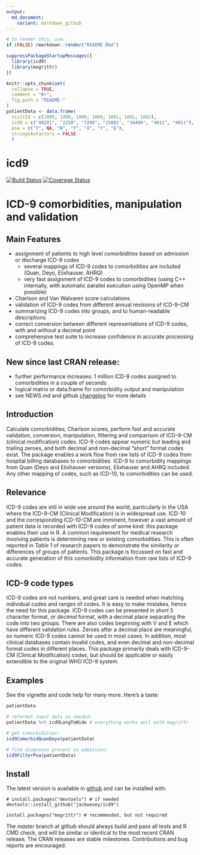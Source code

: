 ```yaml
---
output:
  md_document:
    variant: markdown_github
---
```

<!-- README.md is generated from README.Rmd. Please edit that file -->
```r

# to render this, use:
if (FALSE) rmarkdown::render("README.Rmd")

suppressPackageStartupMessages({
  library(icd9)
  library(magrittr)
})

knitr::opts_chunk$set(
  collapse = TRUE,
  comment = "#>",
  fig.path = "README-"
)
patientData <- data.frame(
  visitId = c(1000, 1000, 1000, 1000, 1001, 1001, 1002),
  icd9 = c("40201", "2258", "7208", "25001", "34400", "4011", "4011"),
  poa = c("Y", NA, "N", "Y", "X", "Y", "E"),
  stringsAsFactors = FALSE
  )
```
# icd9

[![Build Status](https://travis-ci.org/jackwasey/icd9.svg?branch=master)](https://travis-ci.org/jackwasey/icd9) [![Coverage Status](https://coveralls.io/repos/jackwasey/icd9/badge.svg?branch=master)](https://coveralls.io/r/jackwasey/icd9?branch=master)

# ICD-9 comorbidities, manipulation and validation

## Main Features

 * assignment of patients to high level comorbidities based on admission or discharge ICD-9 codes
     * several mappings of ICD-9 codes to comorbidities are included (Quan, Deyo, Elixhauser, AHRQ)
     * very fast assignment of ICD-9 codes to comorbidities (using C++ internally, with automatic parallel execution using OpenMP when possible)
 * Charlson and Van Walvaren score calculations
 * validation of ICD-9 codes from different annual revisions of ICD-9-CM
 * summarizing ICD-9 codes into groups, and to human-readable descriptions
 * correct conversion between different representations of ICD-9 codes, with and without a decimal point
 * comprehensive test suite to increase confidence in accurate processing of ICD-9 codes.

## New since last CRAN release:
 * further performance increases: 1 million ICD-9 codes assigned to comorbidities in a couple of seconds
 * logical matrix or data.frame for comorbidity output and manipulation
 * see NEWS.md and github [changelog](https://github.com/jackwasey/icd9/commits/master) for more details

## Introduction

Calculate comorbidities, Charlson scores, perform fast and accurate validation, conversion, manipulation, filtering and comparison of ICD-9-CM (clinical modification) codes. ICD-9 codes appear numeric but leading and trailing zeroes, and both decimal and non-decimal "short" format codes exist. The package enables a work flow from raw lists of ICD-9 codes from hospital billing databases to comorbidities. ICD-9 to comorbidity mappings from Quan (Deyo and Elixhauser versions), Elixhauser and AHRQ included. Any other mapping of codes, such as ICD-10, to comorbidities can be used.

## Relevance

ICD-9 codes are still in wide use around the world, particularly in the USA where the ICD-9-CM (Clinical Modification) is in widespread use. ICD-10 and the corresponding ICD-10-CM are imminent, however a vast amount of patient data is recorded with ICD-9 codes of some kind: this package enables their use in R. A common requirement for medical research involving patients is determining new or existing comorbidities. This is often reported in *Table 1* of research papers to demonstrate the similarity or differences of groups of patients. This package is focussed on fast and accurate generation of this comorbidity information from raw lists of ICD-9 codes.


## ICD-9 code types

ICD-9 codes are not numbers, and great care is needed when matching individual codes and ranges of codes. It is easy to make mistakes, hence the need for this package. ICD-9 codes can be presented in *short* 5 character format, or *decimal* format, with a decimal place separating the code into two groups. There are also codes beginning with V and E which have different validation rules. Zeroes after a decimal place are meaningful, so numeric ICD-9 codes cannot be used in most cases. In addition, most clinical databases contain invalid codes, and even decimal and non-decimal format codes in different places. This package primarily deals with ICD-9-CM (Clinical Modification) codes, but should be applicable or easily extendible to the original WHO ICD-9 system.

## Examples

See the vignette and code help for many more. Here's a taste: 

```r
patientData

# reformat input data as needed:
patientData %>% icd9LongToWide # everything works well with magrittr

# get comorbidities:
icd9ComorbidQuanDeyo(patientData)

# find diagnoses present on admission:
icd9FilterPoa(patientData)
```
## Install

The latest version is available in [github](https://github.com/jackwasey/icd9) and can be installed with:

    # install.packages("devtools") # if needed
    devtools::install_github("jackwasey/icd9")

    install.packages("magrittr") # recommended, but not required

The _master_ branch at github should always build and pass all tests and R CMD check, and will be similar or identical to the most recent CRAN release. The CRAN releases are stable milestones. Contributions and bug reports are encouraged.
